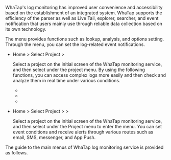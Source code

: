 WhaTap's log monitoring has improved user convenience and accessibility based on the establishment of an integrated system. WhaTap supports the efficiency of the parser as well as Live Tail, explorer, searcher, and event notification that users mainly use through reliable data collection based on its own technology. 

The <Cmdname sid="side_log" className="uitext" /> menu provides functions such as lookup, analysis, and options setting. Through the <Cmdname sid="side_eventSetting" className="uitext" /> menu, you can set the log-related event notifications.

- Home &gt; Select Project &gt; <Cmdname sid="side_log" className="uitext" />

  Select a project on the initial screen of the WhaTap monitoring service, and then select <Cmdname sid="side_log" className="uitext" /> under the project menu. By using the following functions, you can access complex logs more easily and then check and analyze them in real time under various conditions.

  - <Cmdname sid="side_logTail" className="uitext" />
  - <Cmdname sid="side_logExplorer" className="uitext" />
  - <Cmdname sid="side_logSearch" className="uitext" />
- Home &gt; Select Project &gt; <Cmdname sid="side_event" className="uitext" /> &gt; <Cmdname sid="side_eventSetting" className="uitext" />

  Select a project on the initial screen of the WhaTap monitoring service, and then select <Cmdname sid="side_event" className="uitext" /> under the Project menu to enter the <Cmdname sid="side_eventSetting" className="uitext" /> menu. You can set event conditions and receive alerts through various routes such as email, SMS, messenger, and App Push.

The guide to the main menus of WhaTap log monitoring service is provided as follows.


<DocCardList/>
